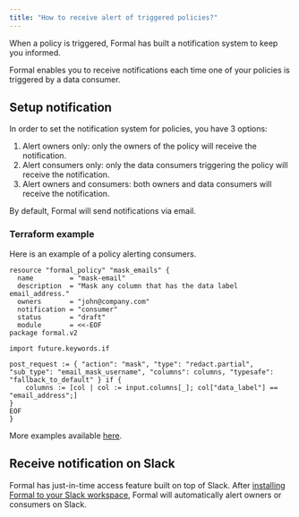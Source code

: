 ```yaml
---
title: "How to receive alert of triggered policies?"
---
```



When a policy is triggered, Formal has built a notification system to keep you informed.

Formal enables you to receive notifications each time one of your policies is triggered by a data consumer.

## Setup notification

In order to set the notification system for policies, you have 3 options:
1. Alert owners only: only the owners of the policy will receive the notification.
2. Alert consumers only: only the data consumers triggering the policy will receive the notification.
3. Alert owners and consumers: both owners and data consumers will receive the notification.

<CardInfo>By default, Formal will send notifications via email. </CardInfo>

### Terraform example

Here is an example of a policy alerting consumers.

```hcl
resource "formal_policy" "mask_emails" {
  name         = "mask-email"
  description  = "Mask any column that has the data label email_address."
  owners       = "john@company.com"
  notification = "consumer"
  status       = "draft"
  module       = <<-EOF
package formal.v2

import future.keywords.if

post_request := { "action": "mask", "type": "redact.partial", "sub_type": "email_mask_username", "columns": columns, "typesafe": "fallback_to_default" } if {
    columns := [col | col := input.columns[_]; col["data_label"] == "email_address";]
}
EOF
}
```

More examples available [here](https://github.com/formalco/terraform-provider-formal/blob/master/examples/policies/main.tf).

## Receive notification on Slack

Formal has just-in-time access feature built on top of Slack. After [installing Formal to your Slack workspace](/integrations/chatops/slack), Formal will automatically alert owners or consumers on Slack.